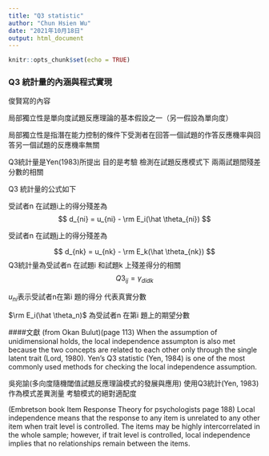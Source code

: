 ```yaml
---
title: "Q3 statistic"
author: "Chun Hsien Wu"
date: "2021年10月18日"
output: html_document
---
```


```r
knitr::opts_chunk$set(echo = TRUE)
```

### Q3 統計量的內涵與程式實現
俊賢寫的內容

局部獨立性是單向度試題反應理論的基本假設之一（另一假設為單向度）

局部獨立性是指潛在能力控制的條件下受測者在回答一個試題的作答反應機率與回答另一個試題的反應機率無關

Q3統計量是Yen(1983)所提出 目的是考驗 檢測在試題反應模式下 兩兩試題間殘差分數的相關

Q3 統計量的公式如下

受試者n 在試題i上的得分殘差為
$$
   d_{ni} =  u_{ni} - \rm E_i(\hat \theta_{ni})
$$  

受試者n 在試題j上的得分殘差為

$$
     d_{nk} =  u_{nk} - \rm E_k(\hat \theta_{nk})
$$
Q3統計量為受試者n 在試題i 和試題k 上殘差得分的相關
$$
  Q3_{ij}= \gamma_{didk}
$$

 $u_{ni}$表示受試者n在第i 題的得分 代表真實分數
 
 $\rm E_i(\hat \theta_n)$ 為受試者n 在第i 題上的期望分數
 
 
 
####文獻
(from Okan Bulut)(page 113)
When the assumption of unidimensional holds, the local independence assumpton is also met because
the two concepts are related to each other only through the single latent trait (Lord, 1980). 
Yen's Q3 statistic (Yen, 1984) is one of the most commonly used methods for checking the local independence assumption.

吳宛諭(多向度隨機閾值試題反應理論模式的發展與應用)
使用Q3統計(Yen, 1983)作為模式差異測量 考驗模式的絕對適配度

(Embretson book  Item Response Theory for psychologists page 188)
Local independence means that the response to any item is unrelated to any other item when trait level is
controlled. The items may be highly intercorrelated in the whole sample; however, if trait level is controlled,
local independence implies that no relationships remain between the items. 